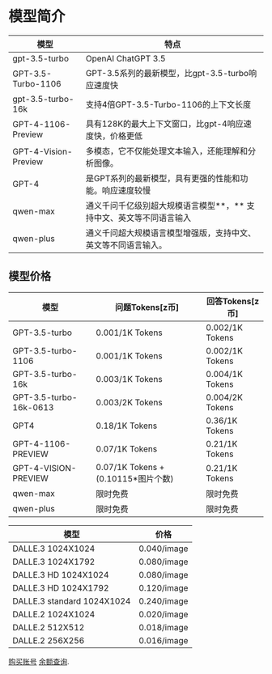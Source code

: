 # 模型简介

| 模型                 | 特点                                                                |
| -------------------- | ------------------------------------------------------------------- |
| gpt-3.5-turbo        | OpenAI ChatGPT 3.5                                                  |
| GPT-3.5-Turbo-1106   | GPT-3.5系列的最新模型，比gpt-3.5-turbo响应速度快                    |
| gpt-3.5-turbo-16k    | 支持4倍GPT-3.5-Turbo-1106的上下文长度                               |
| GPT-4-1106-Preview   | 具有128K的最大上下文窗口，比gpt-4响应速度快，价格更低               |
| GPT-4-Vision-Preview | 多模态，它不仅能处理文本输入，还能理解和分析图像。                  |
| GPT-4                | 是GPT系列的最新模型，具有更强的性能和功能。响应速度较慢             |
| qwen-max             | 通义千问千亿级别超大规模语言模型**，** 支持中文、英文等不同语言输入 |
| qwen-plus            | 通义千问超大规模语言模型增强版，支持中文、英文等不同语言输入。      |

## 模型价格

| 模型                   | **问题Tokens[z币]**           | **回答Tokens[z币]** |
| ---------------------- | ----------------------------------- | ------------------------- |
| GPT-3.5-turbo          | 0.001/1K Tokens                     | 0.002/1K Tokens           |
| GPT-3.5-turbo-1106     | 0.001/1K Tokens                     | 0.002/1K Tokens           |
| GPT-3.5-turbo-16k      | 0.003/1K Tokens                     | 0.004/1K Tokens           |
| GPT-3.5-turbo-16k-0613 | 0.003/2K Tokens                     | 0.004/2K Tokens           |
| GPT4                   | 0.18/1K Tokens                      | 0.36/1K Tokens            |
| GPT-4-1106-PREVIEW     | 0.07/1K Tokens                      | 0.21/1K Tokens            |
| GPT-4-VISION-PREVIEW   | 0.07/1K Tokens + (0.10115*图片个数) | 0.21/1K Tokens            |
| qwen-max               | 限时免费                            | 限时免费                  |
| qwen-plus              | 限时免费                            | 限时免费                  |

| 模型                       | 价格        |
| -------------------------- | ----------- |
| DALLE.3 1024X1024          | 0.040/image |
| DALLE.3 1024X1792          | 0.080/image |
| DALLE.3 HD 1024X1024       | 0.080/image |
| DALLE.3 HD 1024X1792       | 0.120/image |
| DALLE.3 standard 1024X1024 | 0.240/image |
| DALLE.2 1024X1024          | 0.020/image |
| DALLE.2 512X512            | 0.018/image |
| DALLE.2 256X256            | 0.016/image |

[购买账号](https://shop.lyzplus.cn/) [余额查询](https://www.lyzplus.cn/gptquota).
